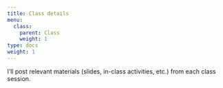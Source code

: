 ```yaml
---
title: Class details
menu:
  class:
    parent: Class
    weight: 1
type: docs
weight: 1
---
```


I'll post relevant materials (slides, in-class activities, etc.) from each class session.
